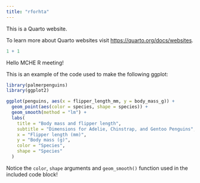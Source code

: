 ```yaml
---
title: "rforhta"
---
```


This is a Quarto website.

To learn more about Quarto websites visit
<https://quarto.org/docs/websites>.

```r
1 + 1
```

Hello MCHE R meeting!

This is an example of the code used to make the following ggplot:
```r
library(palmerpenguins)
library(ggplot2)
```

```r
ggplot(penguins, aes(x = flipper_length_mm, y = body_mass_g)) +
  geom_point(aes(color = species, shape = species)) +
  geom_smooth(method = "lm") +
  labs(
    title = "Body mass and flipper length",
    subtitle = "Dimensions for Adelie, Chinstrap, and Gentoo Penguins",
    x = "Flipper length (mm)",
    y = "Body mass (g)",
    color = "Species",
    shape = "Species"
  )
```
Notice the `color`, `shape` arguments and `geom_smooth()` function used in the included code block!